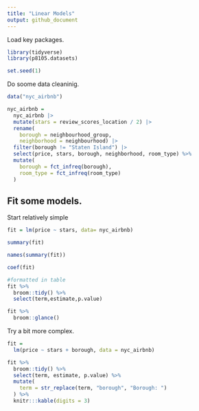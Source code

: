 ```yaml
---
title: "Linear Models"
output: github_document
---
```

Load key packages.
```r
library(tidyverse)
library(p8105.datasets)

set.seed(1)

```
Do soome data cleaninig.
```r
data("nyc_airbnb")

nyc_airbnb = 
  nyc_airbnb |> 
  mutate(stars = review_scores_location / 2) |> 
  rename(
    borough = neighbourhood_group,
    neighborhood = neighbourhood) |> 
  filter(borough != "Staten Island") |> 
  select(price, stars, borough, neighborhood, room_type) %>% 
  mutate(
    borough = fct_infreq(borough),
    room_type = fct_infreq(room_type)
  )
```

## Fit some models.

Start relatively simple

```r
fit = lm(price ~ stars, data= nyc_airbnb)

summary(fit)

names(summary(fit))

coef(fit)

#formatted in table
fit %>% 
  broom::tidy() %>% 
  select(term,estimate,p.value)

fit %>% 
  broom::glance()
```

Try a bit more complex.

```r
fit = 
  lm(price ~ stars + borough, data = nyc_airbnb)

fit %>% 
  broom::tidy() %>% 
  select(term, estimate, p.value) %>% 
  mutate(
    term = str_replace(term, "borough", "Borough: ")
  ) %>% 
  knitr:::kable(digits = 3)
```





